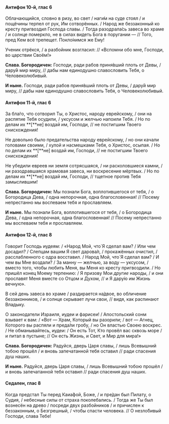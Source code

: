 #### Антифон 10-й, глас 6

Облачающийся, словно в ризу, во свет / наги́м на суде стоял / и пощёчины терпел от рук, Им сотворённых. / Народ же беззаконный ко кресту пригвоздил Господа славы. / Тогда разодрала́сь завеса во храме / и солнце померкло, не в силах видеть Бога в поругании — // Того, пред Кем всё трепещет. Покло́нимся же Ему!

Ученик отрёкся, / а разбойник возгласил: // «Вспомни обо мне, Господи, во царствии Своём!»

**Слава. Богородичен:** Господи, ради рабов приня́вший плоть от Девы, / дару́й мир миру, // дабы нам единодушно славословить Тебя, о Человеколюбивый.

**И ныне.** Господи, ради рабов приня́вший плоть от Девы, / дару́й мир миру, // дабы нам единодушно славословить Тебя, о Человеколюбивый.

#### Антифон 11-й, глас 6

За бла́го, что сотворил Ты, о Христос, народу еврейскому, / они на распятие Тебя осудили, / уксусом и желчью напоили Тебя. / Но по делам их **[**не<R>]</R> воздай им, Господи, // не постигшим Твоего снисхождения!

Не довольно было предательства народу еврейскому, / но они качали головами своими, / хулой и насмешками Тебя, о Христос, осыпая. / Но по делам их **[**не<R>]</R> воздай им, Господи, // не постигшим Твоего снисхождения!

Не убедили евреев ни земля сотрясшаяся, / ни расколовшиеся камни, / ни разодравшаяся храмовая завеса, ни воскресение мёртвых. / Но по делам их **[**не<R>]</R> воздай им, Господи, // тщетное против Тебя замыслившим!

**Слава. Богородичен:** Мы познали Бога, воплотившегося от тебя, / о Богородица Дева, / одна непорочная, одна благословенная! // Посему непрестанно мы воспеваем тебя и прославляем.

**И ныне.** Мы познали Бога, воплотившегося от тебя, / о Богородица Дева, / одна непорочная, одна благословенная! // Посему непрестанно мы воспеваем тебя и прославляем.

#### Антифон 12-й, глас 8

Говорит Господь иудеям: / «Народ Мой, что́ Я сделал вам? / Или чем досадил? / Слепцам вашим Я свет дарова́л, / прокажённых очистил, / расслабленного с одра восставил. / Народ Мой, что́ Я сделал вам? / И чем вы Мне воздали? / За манну — желчью, за воду — уксусом, / вместо того, чтобы любить Меня, вы Меня ко кресту пригвоздили. / Но пришёл конец Моему терпению: / Я призову Мои *другие* народы, / и они прославят Меня вместе со Отцом и Духом, // и Я дару́ю им Жизнь вечную».

В сей день завеса во храме / раздирается на́двое, во обличение беззаконников, / и солнце скрывает лучи свои, // видя, как распинают Владыку.

О законодатели Израиля, иудеи и фарисеи! / Апостольский сонм взывает к вам: / «Вот —  Храм, Который вы разорили; / вот —  Агнец, Которого вы распяли и преда́ли гробу, / но Он властью Своею воскрес. / Не обманывайтесь, иудеи: / Он есть Тот, Кто провёл вас сквозь море / и питал в пустыне; // Он есть Жизнь, и Свет, и Мир для мира!»

**Слава. Богородичен:** Радуйся, дверь Царя славы, / лишь Всевышний тобою прошёл / и вновь запечатанной тебя оставил // ради спасения душ наших. 

**И ныне.** Радуйся, дверь Царя славы, / лишь Всевышний тобою прошёл / и вновь запечатанной тебя оставил // ради спасения душ наших.

#### Седален, глас 8

Когда предстал Ты перед Каиа́фой, Боже, / и пре́дан был Пилату, о Судия, / небесные силы от страха поколебались. / Тогда же Ты был вознесён на древо / посреди двух разбойников / и причислен к беззаконным, о Безгрешный, / чтобы спасти человека. // О незло́бивый Господи, слава Тебе!
